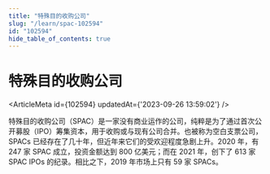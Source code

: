 ```yaml
---
title: "特殊目的收购公司"
slug: "/learn/spac-102594"
id: "102594"
hide_table_of_contents: true
---
```



# 特殊目的收购公司

<ArticleMeta id={102594} updatedAt={'2023-09-26 13:59:02'} />
<div className='border-solid border-b border-t-0 my-4 border-[var(--ifm-color-gray-300)]' />

特殊目的收购公司（SPAC）是一家没有商业运作的公司，纯粹是为了通过首次公开募股（IPO）筹集资本，用于收购或与现有公司合并。也被称为空白支票公司，SPACs 已经存在了几十年，但近年来它们的受欢迎程度急剧上升。2020 年，有 247 家 SPAC 成立，投资金额达到 800 亿美元；而在 2021 年，创下了 613 家 SPAC IPOs 的纪录。相比之下，2019 年市场上只有 59 家 SPACs。

